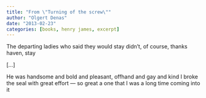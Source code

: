 ```yaml
---
title: "From \"Turning of the screw\""
author: "Olgert Denas"
date: "2013-02-23"
categories: [books, henry james, excerpt]
---
```


The departing ladies who said they would stay didn’t, of course, thanks haven, stay

[...]

He was handsome and bold and pleasant, offhand and gay and kind
I broke the seal with great effort — so great a one that I was a long time coming into it